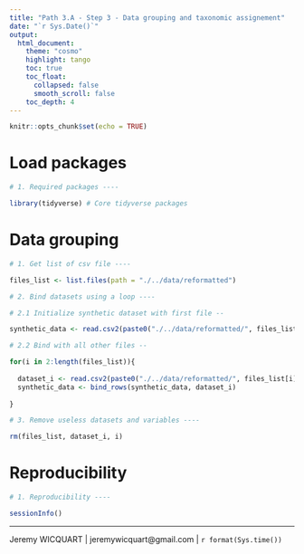 ```yaml
---
title: "Path 3.A - Step 3 - Data grouping and taxonomic assignement"
date: "`r Sys.Date()`"
output: 
  html_document:
    theme: "cosmo"
    highlight: tango
    toc: true
    toc_float:
      collapsed: false
      smooth_scroll: false
    toc_depth: 4
---
```


```r

knitr::opts_chunk$set(echo = TRUE)

```

# Load packages

```r

# 1. Required packages ----

library(tidyverse) # Core tidyverse packages

```

# Data grouping

```r

# 1. Get list of csv file ----

files_list <- list.files(path = "./../data/reformatted")

# 2. Bind datasets using a loop ----

# 2.1 Initialize synthetic dataset with first file --

synthetic_data <- read.csv2(paste0("./../data/reformatted/", files_list[1]))

# 2.2 Bind with all other files --

for(i in 2:length(files_list)){
  
  dataset_i <- read.csv2(paste0("./../data/reformatted/", files_list[i]))
  synthetic_data <- bind_rows(synthetic_data, dataset_i)
  
}

# 3. Remove useless datasets and variables ----

rm(files_list, dataset_i, i)

```

# Reproducibility

```r

# 1. Reproducibility ----

sessionInfo()

```

---
Jeremy WICQUART | jeremywicquart@gmail.com | `r format(Sys.time())`